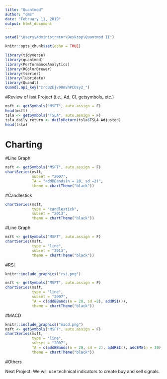 ---
title: "Quantmod"
author: "cms"
date: "February 11, 2019"
output: html_document
---

```{r}
setwd("\Users\Administrator\Desktop\Quantmod II")
```


```{r setup, include=FALSE}
knitr::opts_chunk$set(echo = TRUE)
```



```{r}
library(tidyverse)
library(quantmod)
library(PerformanceAnalytics)
library(RColorBrewer)
library(tseries)
library(lubridate)
library(Quandl)
Quandl.api_key("zrcB2Ejv9UmvhPCUsy2_")


```


#Review of last Project (i.e., Ad, Cl, getsymbols, etc.)

```{r}
msft <- getSymbols("MSFT", auto.assign = F)
head(msft)
tsla <- getSymbols("TSLA", auto.assign = F)
tsla_daily_return <- dailyReturn(tsla$TSLA.Adjusted)
head(tsla)
```


# Charting

#Line Graph

```{r}
msft <- getSymbols("MSFT", auto.assign = F)
chartSeries(msft,
            subset = "2007",
            TA = "addBBands(n = 20, sd =2)",
            theme = chartTheme("black"))
```

#Candlestick

```{r}
chartSeries(msft,
            type = "candlestick",
            subset = "2013",
            theme = chartTheme("black"))
```


#Line Graph

```{r}
msft <- getSymbols("MSFT", auto.assign = F)
chartSeries(msft,
            type = "line",
            subset = "2013",
            theme = chartTheme("black"))
```


#RSI

```{r pressure, echo=FALSE, fig.cap="A caption", out.width = '100%'}
knitr::include_graphics("rsi.png")
```

```{r}
msft <- getSymbols("MSFT", auto.assign = F)
chartSeries(msft,
            type = "line",
            subset = "2007",
            TA = c(addBBands(n = 20, sd =2), addRSI()),
            theme = chartTheme("black"))
```


#MACD



```{r}
knitr::include_graphics("macd.png")
msft <- getSymbols("MSFT", auto.assign = F)
chartSeries(msft,
            type = "line",
            subset = "2007",
            TA = c(addBBands(n = 20, sd = 2), addRSI(), addEMA(n = 30), addMACD()),
            theme = chartTheme("black"))
```


#Others


Next Project:  We will use technical indicators to create buy and sell signals.  



